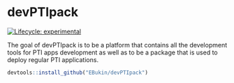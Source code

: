
# devPTIpack

<!-- badges: start -->
[![Lifecycle: experimental](https://img.shields.io/badge/lifecycle-experimental-orange.svg)](https://www.tidyverse.org/lifecycle/#experimental)
<!-- badges: end -->

The goal of devPTIpack is to be a platform that contains all the development tools for PTI apps development as well as to be a package that is used to deploy regular PTI applications.


```r
devtools::install_github("EBukin/devPTIpack")
```

